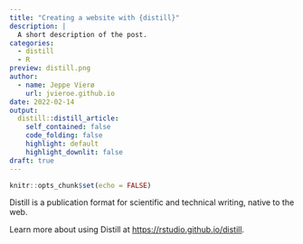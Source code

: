 ```yaml
---
title: "Creating a website with {distill}"
description: |
  A short description of the post.
categories:
  - distill
  - R
preview: distill.png
author:
  - name: Jeppe Vierø
    url: jvieroe.github.io
date: 2022-02-14
output:
  distill::distill_article:
    self_contained: false
    code_folding: false
    highlight: default
    highlight_downlit: false
draft: true
---
```



```r
knitr::opts_chunk$set(echo = FALSE)
```

Distill is a publication format for scientific and technical writing, native to the web.

Learn more about using Distill at <https://rstudio.github.io/distill>.


